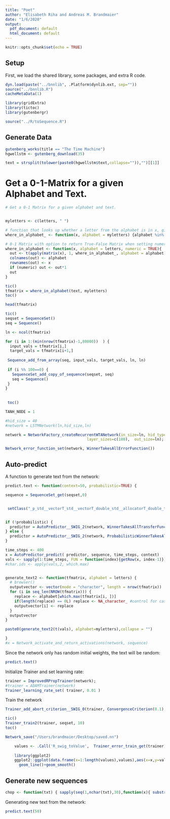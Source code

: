 ```yaml
---
title: "Poet"
author: "Elisabeth Riha and Andreas M. Brandmaier"
date: "1/6/2020"
output:
  pdf_document: default
  html_document: default
---
```


```r
knitr::opts_chunk$set(echo = TRUE)
```

## Setup

First, we load the shared library, some packages, and extra R code.

```r

dyn.load(paste("../bnnlib", .Platform$dynlib.ext, sep=""))
source("../bnnlib.R")
cacheMetaData(1)

library(gridExtra)
library(tictoc)
library(gutenbergr)

source("../R/toSequence.R")
```


## Generate Data

```r
gutenberg_works(title == "The Time Machine")
hgwellstm <- gutenberg_download(35)

text = strsplit(tolower(paste0(hgwellstm$text,collapse="")),"")[[1]]

```

# Get a 0-1-Matrix for a given Alphabet and Text.

```r
# Get a 0-1 Matrix for a given alphabet and text.


myletters <- c(letters, " ")

# function that looks up whether a letter from the alphabet is in x, gives back True or False 
where_in_alphabet_ <- function(x, alphabet = myletters) {alphabet %in% x}

# 0-1 Matrix with option to return True-False Matrix when setting numeric = FALSE 
where_in_alphabet <- function(x, alphabet = letters, numeric = TRUE){
  out <- t(apply(matrix(x), 1, where_in_alphabet_, alphabet = alphabet))
  colnames(out) <- alphabet
  rownames(out) <- x
  if (numeric) out <- out*1
  out
}

tic()
tfmatrix = where_in_alphabet(text, myletters)
toc()

head(tfmatrix)

```


```r



tic()
seqset = SequenceSet()
seq = Sequence()

ln <- ncol(tfmatrix)

for (i in 1:(min(nrow(tfmatrix)-1,80000))  ) {
  input_vals = tfmatrix[i,]
  target_vals = tfmatrix[i+1,]
  
 Sequence_add_from_array(seq, input_vals, target_vals, ln, ln)
 
 if (i %% 100==0) {
   SequenceSet_add_copy_of_sequence(seqset, seq)
   seq = Sequence()
 }
}
  
 
 toc()
```


```r



TANH_NODE = 1

#hid_size = 40
#network = LSTMNetwork(ln,hid_size,ln)

network = NetworkFactory_createRecurrentWTANetwork(in_size=ln, hid_type=TANH_NODE, num_layers=1,
                                    layer_sizes=c(180),  out_size=ln);

Network_error_function_set(network, WinnerTakesAllErrorFunction())
```

## Auto-predict

A function to generate text from the network:

```r

predict.text <- function(context=50, probabilistic=TRUE) {

sequence = SequenceSet_get(seqset,0)


 setClass("_p_std__vectorT_std__vectorT_double_std__allocatorT_double_t_t_p_std__allocatorT_std__vectorT_double_std__allocatorT_double_t_t_p_t_t", contains = 'ExternalReference')


if (!probabilistic) {
  predictor = AutoPredictor__SWIG_2(network, WinnerTakesAllTransferFunction() )
} else {
  predictor = AutoPredictor__SWIG_2(network, ProbabilisticWinnerTakesAllTransferFunction() )
}

time_steps <- 400
x = AutoPredictor_predict( predictor, sequence, time_steps, context)
vals <- sapply(1:time_steps, FUN = function(index){getRow(x, index-1)})
#char.ids <- apply(vals,2, which.max)


generate_text2 <- function(tfmatrix, alphabet = letters) {
  # browser()
  outputvector <- vector(mode = "character", length = nrow(tfmatrix))
  for (i in seq_len(NROW(tfmatrix))) {
    replace <- alphabet[which.max(tfmatrix[i, ])]
    if(length(replace) == 0L) replace <- NA_character_ #control for case of numbers, other non-alphabetic elements
    outputvector[i] <- replace
  }
  outputvector
}

paste0(generate_text2(t(vals), alphabet=myletters),collapse = "")

}
#x = Network_activate_and_return_activations(network, sequence)
```


Since the network only has random initial weights, the text will be random:

```r
predict.text()
```

Initialize Trainer and set learning rate:

```r
trainer = ImprovedRPropTrainer(network);
#trainer = ADAMTrainer(network)
Trainer_learning_rate_set( trainer, 0.01 )
```

Train the network

```r
Trainer_add_abort_criterion__SWIG_0(trainer, ConvergenceCriterion(0.1),1 )

tic()
Trainer_train2(trainer, seqset, 10)
toc()

Network_save("/Users/brandmaier/Desktop/saved.nn")

	values <- .Call('R_swig_toValue',  Trainer_error_train_get(trainer), package="bnnlib") 
	
	library(ggplot2)
	ggplot2::ggplot(data.frame(x=1:length(values),values),aes(x=x,y=values))+geom_point()+
	  geom_line()+geom_smooth()
```

## Generate new sequences

```r
chop <- function(txt) { sapply(seq(1,nchar(txt),30),function(x){ substr(txt,x,x+30)})}
```

Generating new text from the network:


```r
predict.text(50)
```